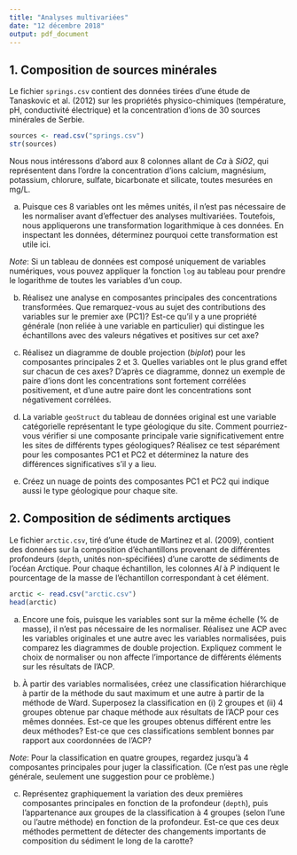 ```yaml
---
title: "Analyses multivariées"
date: "12 décembre 2018"
output: pdf_document
---
```


## 1. Composition de sources minérales

Le fichier `springs.csv` contient des données tirées d'une étude de Tanaskovic et al. (2012) sur les propriétés physico-chimiques (température, pH, conductivité électrique) et la concentration d'ions de 30 sources minérales de Serbie.

```r
sources <- read.csv("springs.csv")
str(sources)
```

Nous nous intéressons d'abord aux 8 colonnes allant de *Ca* à *SiO2*, qui représentent dans l'ordre la concentration d'ions calcium, magnésium, potassium, chlorure, sulfate, bicarbonate et silicate, toutes mesurées en mg/L. 

a) Puisque ces 8 variables ont les mêmes unités, il n'est pas nécessaire de les normaliser avant d'effectuer des analyses multivariées. Toutefois, nous appliquerons une transformation logarithmique à ces données. En inspectant les données, déterminez pourquoi cette transformation est utile ici.

*Note*: Si un tableau de données est composé uniquement de variables numériques, vous pouvez appliquer la fonction `log` au tableau pour prendre le logarithme de toutes les variables d'un coup.   

b) Réalisez une analyse en composantes principales des concentrations transformées. Que remarquez-vous au sujet des contributions des variables sur le premier axe (PC1)? Est-ce qu'il y a une propriété générale (non reliée à une variable en particulier) qui distingue les échantillons avec des valeurs négatives et positives sur cet axe?

c) Réalisez un diagramme de double projection (*biplot*) pour les composantes principales 2 et 3. Quelles variables ont le plus grand effet sur chacun de ces axes? D'après ce diagramme, donnez un exemple de paire d'ions dont les concentrations sont fortement corrélées positivement, et d'une autre paire dont les concentrations sont négativement corrélées.

d) La variable `geoStruct` du tableau de données original est une variable catégorielle représentant le type géologique du site. Comment pourriez-vous vérifier si une composante principale varie significativement entre les sites de différents types géologiques? Réalisez ce test séparément pour les composantes PC1 et PC2 et déterminez la nature des différences significatives s'il y a lieu.

e) Créez un nuage de points des composantes PC1 et PC2 qui indique aussi le type géologique pour chaque site.


## 2. Composition de sédiments arctiques

Le fichier `arctic.csv`, tiré d'une étude de Martinez et al. (2009), contient des données sur la composition d'échantillons provenant de différentes profondeurs (`depth`, unités non-spécifiées) d'une carotte de sédiments de l'océan Arctique. Pour chaque échantillon, les colonnes *Al* à *P* indiquent le pourcentage de la masse de l'échantillon correspondant à cet élément.

```r
arctic <- read.csv("arctic.csv")
head(arctic)
```

a) Encore une fois, puisque les variables sont sur la même échelle (% de masse), il n'est pas nécessaire de les normaliser. Réalisez une ACP avec les variables originales et une autre avec les variables normalisées, puis comparez les diagrammes de double projection. Expliquez comment le choix de normaliser ou non affecte l'importance de différents éléments sur les résultats de l'ACP.

b) À partir des variables normalisées, créez une classification hiérarchique à partir de la méthode du saut maximum et une autre à partir de la méthode de Ward. Superposez la classification en (i) 2 groupes et (ii) 4 groupes obtenue par chaque méthode aux résultats de l'ACP pour ces mêmes données. Est-ce que les groupes obtenus différent entre les deux méthodes? Est-ce que ces classifications semblent bonnes par rapport aux coordonnées de l'ACP?

*Note*: Pour la classification en quatre groupes, regardez jusqu'à 4 composantes principales pour juger la classification. (Ce n'est pas une règle générale, seulement une suggestion pour ce problème.)

c) Représentez graphiquement la variation des deux premières composantes principales en fonction de la profondeur (`depth`), puis l'appartenance aux groupes de la classification à 4 groupes (selon l'une ou l'autre méthode) en fonction de la profondeur. Est-ce que ces deux méthodes permettent de détecter des changements importants de composition du sédiment le long de la carotte?
